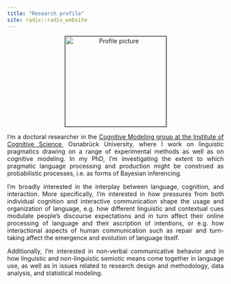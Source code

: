 ```yaml
---
title: "Research profile"
site: radix::radix_website
---
```


<style>
body {
  text-align: justify}

h1 {
  text-align: center
}

.aligncenter {
    text-align: center;
}
</style>

<p class="aligncenter"><img src="images/profile.jpeg" alt="Profile picture" align="middle" style="width:235px;height:210px;border:1px solid black;"></p>

I'm a doctoral researcher in the [Cognitive Modeling group at the Institute of Cognitive Science](https://www.ikw.uni-osnabrueck.de/en/research_groups/cognitive_modeling/home.html), Osnabrück University, where I work on linguistic pragmatics drawing on a range of experimental methods as well as on cognitive modeling. In my PhD, I'm investigating the extent to which pragmatic language processing and production might be construed as probabilistic processes, i.e. as forms of Bayesian inferencing.

I'm broadly interested in the interplay between language, cognition, and interaction. More specifically, I'm interested in how pressures from both individual cognition and interactive communication shape the usage and organization of language, e.g. how different linguistic and contextual cues modulate people's discourse expectations and in turn affect their online processing of language and their ascription of intentions, or e.g. how interactional aspects of human communication such as repair and turn-taking affect the emergence and evolution of language itself.

Additionally, I'm interested in non-verbal communicative behavior and in how linguistic and non-linguistic semiotic means come together in language use, as well as in issues related to research design and methodology, data analysis, and statistical modeling.
